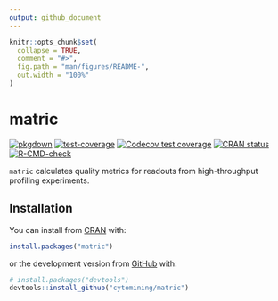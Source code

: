 ```yaml
---
output: github_document
---
```


<!-- README.md is generated from README.Rmd. Please edit that file -->

```r
knitr::opts_chunk$set(
  collapse = TRUE,
  comment = "#>",
  fig.path = "man/figures/README-",
  out.width = "100%"
)
```

# matric

<!-- badges: start -->

[![pkgdown](https://github.com/cytomining/matric/workflows/pkgdown/badge.svg)](https://github.com/cytomining/matric/actions)
[![test-coverage](https://github.com/cytomining/matric/workflows/test-coverage/badge.svg)](https://github.com/cytomining/matric/actions)
[![Codecov test coverage](https://codecov.io/gh/cytomining/matric/branch/main/graph/badge.svg)](https://app.codecov.io/gh/cytomining/matric?branch=main)
[![CRAN status](https://www.r-pkg.org/badges/version/matric)](https://CRAN.R-project.org/package=matric)
[![R-CMD-check](https://github.com/cytomining/matric/actions/workflows/R-CMD-check.yaml/badge.svg)](https://github.com/cytomining/matric/actions/workflows/R-CMD-check.yaml)
<!-- badges: end -->

`matric` calculates quality metrics for readouts from high-throughput profiling experiments.

## Installation

You can install from [CRAN](https://CRAN.R-project.org) with:

``` r
install.packages("matric")
```

or the development version from [GitHub](https://github.com/) with:

``` r
# install.packages("devtools")
devtools::install_github("cytomining/matric")
```
